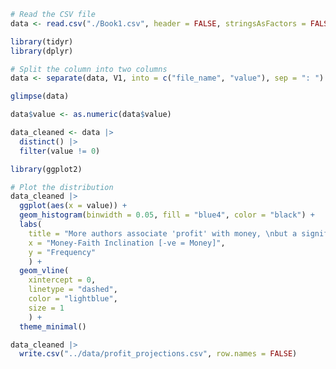 ```r
# Read the CSV file
data <- read.csv("./Book1.csv", header = FALSE, stringsAsFactors = FALSE)

```

```r
library(tidyr)
library(dplyr)

# Split the column into two columns
data <- separate(data, V1, into = c("file_name", "value"), sep = ": ")

glimpse(data)
```

```r
data$value <- as.numeric(data$value)
```

```r
data_cleaned <- data |>
  distinct() |>
  filter(value != 0) 
```


```r
library(ggplot2)

# Plot the distribution
data_cleaned |> 
  ggplot(aes(x = value)) +
  geom_histogram(binwidth = 0.05, fill = "blue4", color = "black") +
  labs(
    title = "More authors associate 'profit' with money, \nbut a significant number of them do not", 
    x = "Money-Faith Inclination [-ve = Money]", 
    y = "Frequency"
    ) +
  geom_vline(
    xintercept = 0,
    linetype = "dashed",
    color = "lightblue",
    size = 1
    ) +
  theme_minimal()
```


```r

data_cleaned |> 
  write.csv("../data/profit_projections.csv", row.names = FALSE)

```


